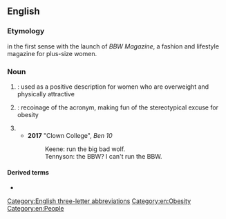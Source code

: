 ==English==
{{wikipedia|Big Beautiful Woman}}

===Etymology===
{{coin|en|in=1979|nobycat=1|w=-|Carole Shaw}} in the first sense with the launch of ''BBW Magazine'', a fashion and lifestyle magazine for plus-size women.

===Noun===
{{en-noun}}

# {{initialism of|en|[[big]] [[beautiful]] [[woman]]|nodot=1}}: used as a positive description for women who are overweight and physically attractive
# {{initialism of|en|[[big-boned]] woman|nodot=1}}: recoinage of the acronym, making fun of the stereotypical excuse for obesity
# {{initialism of|en|big bad wolf|nodot=1}}
#*'''2017''' "Clown College", ''Ben 10''
#*:Keene: run the big bad wolf.
#*:Tennyson: the BBW? I can't run the BBW.

====Derived terms====
* {{l|en|SSBBW}}

[[Category:English three-letter abbreviations]]
[[Category:en:Obesity]]
[[Category:en:People]]